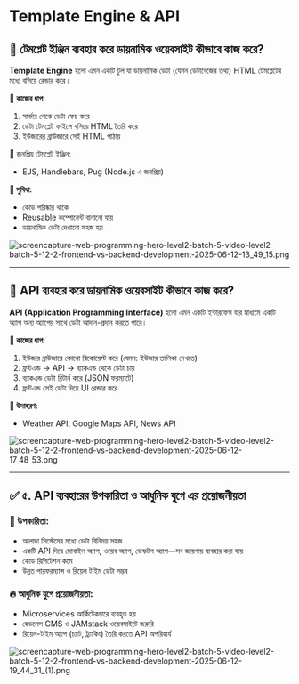 # Template Engine & API 
## 🧩 **টেমপ্লেট ইঞ্জিন ব্যবহার করে ডায়নামিক ওয়েবসাইট কীভাবে কাজ করে?**

**Template Engine** হলো এমন একটি টুল যা ডায়নামিক ডেটা (যেমন ডেটাবেজের তথ্য) HTML টেমপ্লেটের মধ্যে বসিয়ে রেন্ডার করে।

**🔹 কাজের ধাপ:**

1. সার্ভার থেকে ডেটা ফেচ করে
2. ডেটা টেমপ্লেট ফাইলে বসিয়ে HTML তৈরি করে
3. ইউজারের ব্রাউজারে সেই HTML পাঠায়

🔹 জনপ্রিয় টেমপ্লেট ইঞ্জিন:

- EJS, Handlebars, Pug (Node.js এ জনপ্রিয়)

**🔹 সুবিধা:**

- কোড পরিষ্কার থাকে
- Reusable কম্পোনেন্ট বানানো যায়
- ডায়নামিক ডেটা দেখানো সহজ হয়

![screencapture-web-programming-hero-level2-batch-5-video-level2-batch-5-12-2-frontend-vs-backend-development-2025-06-12-13_49_15.png](./screencapture-web-programming-hero-level2-batch-5-video-level2-batch-5-12-2-frontend-vs-backend-development-2025-06-12-13_49_15.png)

---

## 🔗 **API ব্যবহার করে ডায়নামিক ওয়েবসাইট কীভাবে কাজ করে?**

**API (Application Programming Interface)** হলো এমন একটি ইন্টারফেস যার মাধ্যমে একটি অ্যাপ অন্য অ্যাপের সাথে ডেটা আদান-প্রদান করতে পারে।

**🔹 কাজের ধাপ:**

1. ইউজার ব্রাউজারে কোনো রিকোয়েস্ট করে (যেমন: ইউজার তালিকা দেখতে)
2. ফ্রন্টএন্ড → API → ব্যাকএন্ড থেকে ডেটা চায়
3. ব্যাকএন্ড ডেটা রিটার্ন করে (JSON ফরম্যাটে)
4. ফ্রন্টএন্ড সেই ডেটা দিয়ে UI রেন্ডার করে

**🔹 উদাহরণ:**

- Weather API, Google Maps API, News API

![screencapture-web-programming-hero-level2-batch-5-video-level2-batch-5-12-2-frontend-vs-backend-development-2025-06-12-17_48_53.png](./screencapture-web-programming-hero-level2-batch-5-video-level2-batch-5-12-2-frontend-vs-backend-development-2025-06-12-17_48_53.png)

---

## ✅ ৫. **API ব্যবহারের উপকারিতা ও আধুনিক যুগে এর প্রয়োজনীয়তা**

### 🌟 উপকারিতা:

- আলাদা সিস্টেমের মধ্যে ডেটা বিনিময় সহজ
- একটি API দিয়ে মোবাইল অ্যাপ, ওয়েব অ্যাপ, ডেস্কটপ অ্যাপ—সব জায়গায় ব্যবহার করা যায়
- কোড রিপিটেশন কমে
- উন্নত পারফরম্যান্স ও রিয়েল টাইম ডেটা সম্ভব

### 🔥 আধুনিক যুগে প্রয়োজনীয়তা:

- Microservices আর্কিটেকচারে ব্যবহৃত হয়
- হেডলেস CMS ও JAMstack ওয়েবসাইটে জরুরি
- রিয়েল-টাইম অ্যাপ (চ্যাট, ট্র্যাকিং) তৈরি করতে API অপরিহার্য

![screencapture-web-programming-hero-level2-batch-5-video-level2-batch-5-12-2-frontend-vs-backend-development-2025-06-12-19_44_31_(1).png](./screencapture-web-programming-hero-level2-batch-5-video-level2-batch-5-12-2-frontend-vs-backend-development-2025-06-12-19_44_31_(1).png)